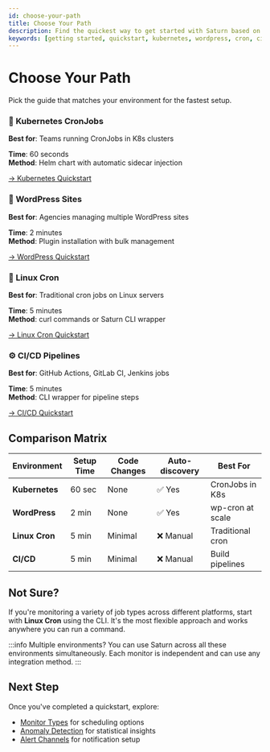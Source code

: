```yaml
---
id: choose-your-path
title: Choose Your Path
description: Find the quickest way to get started with Saturn based on your environment
keywords: [getting started, quickstart, kubernetes, wordpress, cron, ci/cd]
---
```


# Choose Your Path

Pick the guide that matches your environment for the fastest setup.

<div className="path-cards">

<div className="path-card">

### 🚢 Kubernetes CronJobs

**Best for**: Teams running CronJobs in K8s clusters

**Time**: 60 seconds  
**Method**: Helm chart with automatic sidecar injection

[→ Kubernetes Quickstart](./quickstart-kubernetes)

</div>

<div className="path-card">

### 🔷 WordPress Sites

**Best for**: Agencies managing multiple WordPress sites

**Time**: 2 minutes  
**Method**: Plugin installation with bulk management

[→ WordPress Quickstart](./quickstart-wordpress)

</div>

<div className="path-card">

### 🐧 Linux Cron

**Best for**: Traditional cron jobs on Linux servers

**Time**: 5 minutes  
**Method**: curl commands or Saturn CLI wrapper

[→ Linux Cron Quickstart](./quickstart-linux-cron)

</div>

<div className="path-card">

### ⚙️ CI/CD Pipelines

**Best for**: GitHub Actions, GitLab CI, Jenkins jobs

**Time**: 5 minutes  
**Method**: CLI wrapper for pipeline steps

[→ CI/CD Quickstart](./quickstart-ci)

</div>

</div>

## Comparison Matrix

| Environment | Setup Time | Code Changes | Auto-discovery | Best For |
|-------------|------------|--------------|----------------|----------|
| **Kubernetes** | 60 sec | None | ✅ Yes | CronJobs in K8s |
| **WordPress** | 2 min | None | ✅ Yes | wp-cron at scale |
| **Linux Cron** | 5 min | Minimal | ❌ Manual | Traditional cron |
| **CI/CD** | 5 min | Minimal | ❌ Manual | Build pipelines |

## Not Sure?

If you're monitoring a variety of job types across different platforms, start with **Linux Cron** using the CLI. It's the most flexible approach and works anywhere you can run a command.

:::info Multiple environments?
You can use Saturn across all these environments simultaneously. Each monitor is independent and can use any integration method.
:::

## Next Step

Once you've completed a quickstart, explore:

- [Monitor Types](../monitors/types) for scheduling options
- [Anomaly Detection](../anomalies/overview) for statistical insights
- [Alert Channels](../alerts/email) for notification setup

